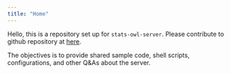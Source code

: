 ```yaml
---
title: "Home"
---
```


Hello, this is a repository set up for `stats-owl-server`. Please contribute to github repository at [here](https://github.com/dipterix/owlserver/). 

The objectives is to provide shared sample code, shell scripts, configurations, and other Q&As about the server.


